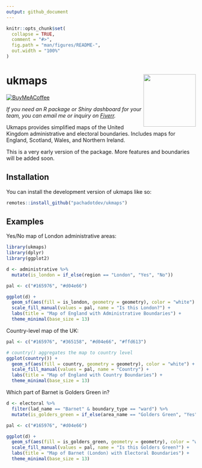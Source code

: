 ```yaml
---
output: github_document
---
```


<!-- README.md is generated from README.Rmd. Please edit that file -->

```r
knitr::opts_chunk$set(
  collapse = TRUE,
  comment = "#>",
  fig.path = "man/figures/README-",
  out.width = "100%"
)
```

# ukmaps <img src="man/figures/logo.svg" align="right" height="139" alt="" />

<!-- badges: start -->
[![BuyMeACoffee](https://raw.githubusercontent.com/pachadotdev/buymeacoffee-badges/main/bmc-yellow.svg)](https://www.buymeacoffee.com/pacha)
<!-- badges: end -->

*If you need an R package or Shiny dashboard for your team, you can email me or inquiry on [Fiverr](https://www.fiverr.com/sellers/msepulveda3).*

Ukmaps provides simplified maps of the United Kingdom administrative and electoral boundaries. Includes maps for
England, Scotland, Wales, and Northern Ireland.

This is a very early version of the package. More features and boundaries will be added soon.

## Installation

You can install the development version of ukmaps like so:

``` r
remotes::install_github("pachadotdev/ukmaps")
```

## Examples

Yes/No map of London administrative areas:

```r
library(ukmaps)
library(dplyr)
library(ggplot2)

d <- administrative %>%
  mutate(is_london = if_else(region == "London", "Yes", "No"))

pal <- c("#165976", "#d04e66")

ggplot(d) + 
  geom_sf(aes(fill = is_london, geometry = geometry), color = "white") +
  scale_fill_manual(values = pal, name = "Is this London?") +
  labs(title = "Map of England with Administrative Boundaries") +
  theme_minimal(base_size = 13)
```

Country-level map of the UK:

```r
pal <- c("#165976", "#365158", "#d04e66", "#ffd613")

# country() aggregates the map to country level
ggplot(country()) + 
  geom_sf(aes(fill = country, geometry = geometry), color = "white") +
  scale_fill_manual(values = pal, name = "Country") +
  labs(title = "Map of England with Country Boundaries") +
  theme_minimal(base_size = 13)
```

Which part of Barnet is Golders Green in?

```r
d <- electoral %>%
  filter(lad_name == "Barnet" & boundary_type == "ward") %>%
  mutate(is_golders_green = if_else(area_name == "Golders Green", "Yes", "No"))

pal <- c("#165976", "#d04e66")

ggplot(d) + 
  geom_sf(aes(fill = is_golders_green, geometry = geometry), color = "white") +
  scale_fill_manual(values = pal, name = "Is this Golders Green?") +
  labs(title = "Map of Barnet (London) with Electoral Boundaries") +
  theme_minimal(base_size = 13)
```
